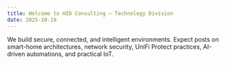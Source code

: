 ```yaml
---
title: Welcome to HID Consulting — Technology Division
date: 2025-10-19
---
```


We build secure, connected, and intelligent environments. Expect posts on smart-home architectures, network security, UniFi Protect practices, AI-driven automations, and practical IoT.


